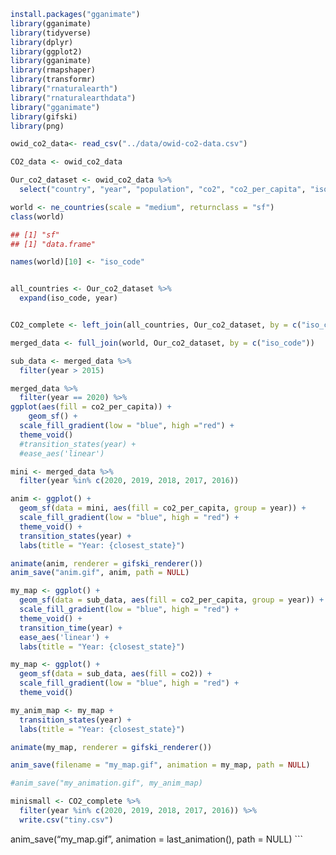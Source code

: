 ```r
install.packages("gganimate")
library(gganimate)
library(tidyverse)
library(dplyr)
library(ggplot2)
library(gganimate)
library(rmapshaper)
library(transformr)
library("rnaturalearth")
library("rnaturalearthdata")
library("gganimate")
library(gifski)
library(png) 

```

```r
owid_co2_data<- read_csv("../data/owid-co2-data.csv")
```

```r
CO2_data <- owid_co2_data
```


```r
Our_co2_dataset <- owid_co2_data %>% 
  select("country", "year", "population", "co2", "co2_per_capita", "iso_code")
```

```r
world <- ne_countries(scale = "medium", returnclass = "sf")
class(world)

## [1] "sf"  
## [1] "data.frame"
```

```r
names(world)[10] <- "iso_code"


all_countries <- Our_co2_dataset %>%
  expand(iso_code, year)


CO2_complete <- left_join(all_countries, Our_co2_dataset, by = c("iso_code", "year"))
```


```r
merged_data <- full_join(world, Our_co2_dataset, by = c("iso_code"))
```

```r
sub_data <- merged_data %>% 
  filter(year > 2015)
```



```r
merged_data %>% 
  filter(year == 2020) %>% 
ggplot(aes(fill = co2_per_capita)) +
    geom_sf() +
  scale_fill_gradient(low = "blue", high ="red") +
  theme_void() 
  #transition_states(year) +
  #ease_aes('linear')
```

```r

mini <- merged_data %>%
  filter(year %in% c(2020, 2019, 2018, 2017, 2016))

anim <- ggplot() +
  geom_sf(data = mini, aes(fill = co2_per_capita, group = year)) +
  scale_fill_gradient(low = "blue", high = "red") +
  theme_void() +
  transition_states(year) +
  labs(title = "Year: {closest_state}")
```

```r
animate(anim, renderer = gifski_renderer())
anim_save("anim.gif", anim, path = NULL)

my_map <- ggplot() +
  geom_sf(data = sub_data, aes(fill = co2_per_capita, group = year)) +
  scale_fill_gradient(low = "blue", high = "red") +
  theme_void() +
  transition_time(year) +
  ease_aes('linear') +
  labs(title = "Year: {closest_state}")

```

```r
my_map <- ggplot() +
  geom_sf(data = sub_data, aes(fill = co2)) +
  scale_fill_gradient(low = "blue", high = "red") +
  theme_void()
```

```r
my_anim_map <- my_map +
  transition_states(year) +
  labs(title = "Year: {closest_state}")
```

```r
animate(my_map, renderer = gifski_renderer())

anim_save(filename = "my_map.gif", animation = my_map, path = NULL)
```

```r

#anim_save("my_animation.gif", my_anim_map)
```


```r
minismall <- CO2_complete %>%
  filter(year %in% c(2020, 2019, 2018, 2017, 2016)) %>% 
  write.csv("tiny.csv")
```
anim_save("my_map.gif", animation = last_animation(), path = NULL)
```

